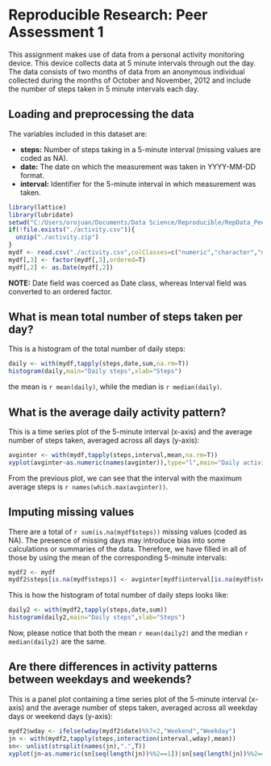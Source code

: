 # Reproducible Research: Peer Assessment 1

This assignment makes use of data from a personal activity monitoring device. This device collects data at 5 minute intervals through out the day. The data consists of two months of data from an anonymous individual collected during the months of October and November, 2012 and include the number of steps taken in 5 minute intervals each day.

## Loading and preprocessing the data

The variables included in this dataset are:

* **steps:** Number of steps taking in a 5-minute interval (missing values are coded as NA).
* **date:** The date on which the measurement was taken in YYYY-MM-DD format.
* **interval:** Identifier for the 5-minute interval in which measurement was taken.

```r
library(lattice)
library(lubridate)
setwd("C:/Users/orojuan/Documents/Data Science/Reproducible/RepData_PeerAssessment1")
if(!file.exists("./activity.csv")){
  unzip("./activity.zip")
}
mydf <- read.csv("./activity.csv",colClasses=c("numeric","character","numeric"),comment.char="")
mydf[,3] <- factor(mydf[,3],ordered=T)
mydf[,2] <- as.Date(mydf[,2])
```

**NOTE:** Date field was coerced as Date class, whereas Interval field was converted to an ordered factor.


## What is mean total number of steps taken per day?

This is a histogram of the total number of daily steps:

```r
daily <- with(mydf,tapply(steps,date,sum,na.rm=T))
histogram(daily,main="Daily steps",xlab="Steps")
```

the mean is `r mean(daily)`, while the median is `r median(daily)`.


## What is the average daily activity pattern?

This is a time series plot of the 5-minute interval (x-axis) and the average number of steps taken, averaged across all days (y-axis):

```r
avginter <- with(mydf,tapply(steps,interval,mean,na.rm=T))
xyplot(avginter~as.numeric(names(avginter)),type="l",main="Daily activity pattern",xlab="Interval",ylab="Average steps")
```

From the previous plot, we can see that the interval with the maximum average steps is `r names(which.max(avginter))`.


## Imputing missing values

There are a total of `r sum(is.na(mydf$steps))` missing values (coded as NA). The presence of missing days may introduce bias into some calculations or summaries of the data. Therefore, we have filled in all of those by using the mean of the  corresponding 5-minute intervals:

```r
mydf2 <- mydf
mydf2$steps[is.na(mydf$steps)] <- avginter[mydf$interval[is.na(mydf$steps)]]
```

This is how the histogram of total number of daily steps looks like:

```r
daily2 <- with(mydf2,tapply(steps,date,sum))
histogram(daily2,main="Daily steps",xlab="Steps")
```

Now, please notice that both the mean `r mean(daily2)` and the median `r median(daily2)` are the same.


## Are there differences in activity patterns between weekdays and weekends?

This is a panel plot containing a time series plot of the 5-minute interval (x-axis) and the average number of steps taken, averaged across all weekday days or weekend days (y-axis):

```r
mydf2$wday <- ifelse(wday(mydf2$date)%%7<2,"Weekend","Weekday")
jn <- with(mydf2,tapply(steps,interaction(interval,wday),mean))
sn<- unlist(strsplit(names(jn),".",T))
xyplot(jn~as.numeric(sn[seq(length(jn))%%2==1])|sn[seq(length(jn))%%2==0],type="l",main="Daily activity pattern by weekday/weekend",xlab="Interval",ylab="Average steps")
```
